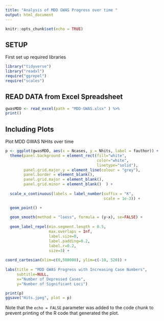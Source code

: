 ```yaml
---
title: "Analysis of MDD GWAS Progress over time "
output: html_document
---
```


```r
knitr::opts_chunk$set(echo = TRUE)
```

## SETUP
First set up required libraries
```r
library("tidyverse")
library("readxl")
require("ggrepel")
require("scales")
```

## READ DATA from Excel Spreadsheet
```r
gwasMDD <- read_excel(path = "MDD-GWAS.xlsx" ) %>%
print()
```

## Including Plots
Plot MDD GWAS NHits over time
```r
p <- ggplot(gwasMDD, aes(x = Ncases, y = Nhits, label = fauthor)) +
  theme(panel.background = element_rect(fill="white", 
                                        color="white", 
                                        linetype="solid"), 
        panel.grid.major.y = element_line(colour = "grey"), 
        panel.border = element_blank(),
        panel.grid.major = element_blank(),
        panel.grid.minor = element_blank()  ) +
  
  scale_x_continuous(labels = label_number(suffix = "K", 
                                           scale = 1e-3)) +

  geom_point() +
  
  geom_smooth(method = "loess", formula = (y~x), se=FALSE) +
  
  geom_label_repel(min.segment.length = 0.5,
                   max.overlaps = Inf,
                   label.size=0,
                   label.padding=0.2,
                   label.r=0.2,
                   size=3) +
  
coord_cartesian(xlim=c(0,500000), ylim=c(-10, 520)) +
  
labs(title = "MDD GWAS Progress with Increasing Case Numbers",
     subtitle=NULL,
     x="Number of Depressed Cases",
     y="Number of Significant Loci") 

print(p)
ggsave("Hits.jpeg", plot = p)
```

Note that the `echo = FALSE` parameter was added to the code chunk to prevent printing of the R code that generated the plot.
